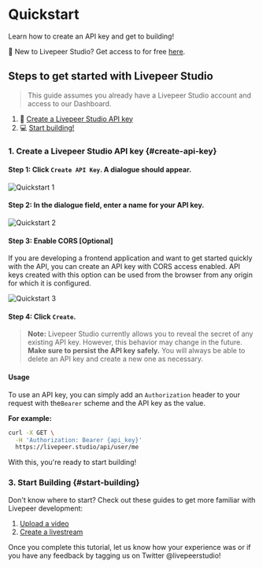 
# Quickstart

Learn how to create an API key and get to building!

👋 New to Livepeer Studio? Get access to for free
[here](https://livepeer/studio/register).

## Steps to get started with Livepeer Studio

> This guide assumes you already have a Livepeer Studio account and access to
> our Dashboard.

1. 🔑 [Create a Livepeer Studio API key](#create-api-key)
2. 💻 [Start building!](#start-building)

### 1. Create a Livepeer Studio API key {#create-api-key}

#### Step 1: Click `Create API Key`. A dialogue should appear.

![Quickstart 1](/docs-assets/quickstart/create-an-api-key.png)

#### Step 2: In the dialogue field, enter a name for your API key.

![Quickstart 2](/docs-assets/quickstart/create-key.png)

#### Step 3: Enable CORS [Optional]

If you are developing a frontend application and want to get started quickly
with the API, you can create an API key with CORS access enabled. API keys
created with this option can be used from the browser from any origin for which
it is configured.

![Quickstart 3](/docs-assets/quickstart/cors.png)

#### Step 4: Click `Create`.

> **Note:** Livepeer Studio currently allows you to reveal the secret of any
> existing API key. However, this behavior may change in the future. **Make sure
> to persist the API key safely.** You will always be able to delete an API key
> and create a new one as necessary.

#### Usage

To use an API key, you can simply add an `Authorization` header to your request
with the`Bearer` scheme and the API key as the value.

**For example:**

```bash
curl -X GET \
  -H 'Authorization: Bearer {api_key}'
  https://livepeer.studio/api/user/me
```

With this, you're ready to start building!

### 3. Start Building {#start-building}

Don't know where to start? Check out these guides to get more familiar with
Livepeer development:

1. [Upload a video](/guides/on-demand/upload-video-asset/dashboard)
2. [Create a livestream](/guides/live/create-a-livestream)

Once you complete this tutorial, let us know how your experience was or if you
have any feedback by tagging us on Twitter @livepeerstudio!
